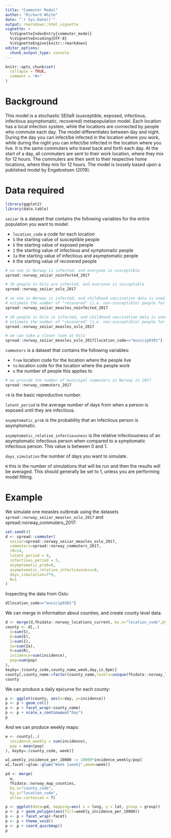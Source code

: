 ```yaml
---
title: "Commuter Model"
author: "Richard White"
date: "`r Sys.Date()`"
output: rmarkdown::html_vignette
vignette: >
  %\VignetteIndexEntry{commuter_model}
  %\VignetteEncoding{UTF-8}
  %\VignetteEngine{knitr::rmarkdown}
editor_options: 
  chunk_output_type: console
---
```


```r
knitr::opts_chunk$set(
  collapse = TRUE,
  comment = "#>"
)
```

# Background

This model is a stochastic SEIIaR (susceptible, exposed, infectious, infectious asymptomatic, recovered) metapopulation model. Each location has a local infection system, while the locations are connected by people who commute each day. The model differentiates between day and night. During the day you can infect/be infected in the location where you work, while during the night you can infect/be infected in the location where you live. It is the same commuters who travel back and forth each day. At the start of a day, all commuters are sent to their work location, where they mix for 12 hours. The commuters are then sent to their respective home locations, where they mix for 12 hours. The model is loosely based upon a published model by Engebretsen (2019).

# Data required

```r
library(ggplot2)
library(data.table)
```

`seiiar` is a dataset that contains the following variables for the entire population you want to model:

- `location_code` a code for each location
- `S` the starting value of susceptible people
- `E` the starting value of exposed people
- `I` the starting value of infectious and symptomatic people
- `Ia` the starting value of infectious and asymptomatic people
- `R` the starting value of recovered people

```r
# no one in Norway is infected, and everyone is susceptible
spread::norway_seiiar_noinfected_2017

# 10 people in Oslo are infected, and everyone is susceptible
spread::norway_seiiar_oslo_2017

# no one in Norway is infected, and childhood vaccination data is used to
# estimate the number of "recovered" (i.e. non-susceptible) people for measles
spread::norway_seiiar_measles_noinfected_2017

# 10 people in Oslo is infected, and childhood vaccination data is used to
# estimate the number of "recovered" (i.e. non-susceptible) people for measles
spread::norway_seiiar_measles_oslo_2017

# we can take a closer look at Oslo
spread::norway_seiiar_measles_oslo_2017[location_code=="municip0301"]
```

`commuters` is a dataset that contains the following variables:

- `from` location code for the location where the people live
- `to` location code for the location where the people work
- `n` the number of people this applies to

```r
# we provide the number of municipal commuters in Norway in 2017
spread::norway_commuters_2017
```

`r0` is the basic reproductive number.

`latent_period` is the average number of days from when a person is exposed until they are infectious.

`asymptomatic_prob` is the probability that an infectious person is asymptomatic.

`asymptomatic_relative_infectiousness` is the relative infectiousness of an asymptomatic infectious person when compared to a symptomatic infectious person. This value is between 0 and 1.

`days_simulation` the number of days you want to simulate.

`N` this is the number of simulations that will be run and then the results will be averaged. This should generally be set to 1, unless you are performing model fitting.

# Example


We simulate one measles outbreak using the datasets `spread::norway_seiiar_measles_oslo_2017` and spread::norway_commuters_2017:

```r
set.seed(4)
d <- spread::commuter(
  seiiar=spread::norway_seiiar_measles_oslo_2017,
  commuters=spread::norway_commuters_2017,
  r0=14,
  latent_period = 8,
  infectious_period = 5,
  asymptomatic_prob=0,
  asymptomatic_relative_infectiousness=0,
  days_simulation=7*9,
  N=1
)
```

Inspecting the data from Oslo:

```r
d[location_code=="municip0301"]
```

We can merge in information about counties, and create county level data:

```r
d <- merge(d,fhidata::norway_locations_current, by.x="location_code",by.y="municip_code")
county <- d[,.(
  S=sum(S),
  E=sum(E),
  I=sum(I),
  Ia=sum(Ia),
  R=sum(R),
  incidence=sum(incidence),
  pop=sum(pop)
),
keyby=.(county_code,county_name,week,day,is_6pm)]
county[,county_name:=factor(county_name,levels=unique(fhidata::norway_locations_current[,c("county_code","county_name")]$county_name))]
county
```

We can produce a daily epicurve for each county:
```r
p <- ggplot(county, aes(x=day, y=incidence))
p <- p + geom_col()
p <- p + facet_wrap(~county_name)
p <- p + scale_x_continuous("Day")
p
```

And we can produce weekly maps:

```r
w <- county[,.(
  incidence_weekly = sum(incidence),
  pop = mean(pop)
), keyby=.(county_code, week)]

w[,weekly_incidence_per_10000 := 10000*incidence_weekly/pop]
w[,facet:=glue::glue("Week {week}",week=week)]

pd <- merge(
  w,
  fhidata::norway_map_counties, 
  by.x="county_code",
  by.y="location_code",
  allow.cartesian = T)

p <- ggplot(data=pd, mapping=aes( x = long, y = lat, group = group))
p <- p + geom_polygon(aes(fill=weekly_incidence_per_10000))
p <- p + facet_wrap(~facet)
p <- p + theme_void()
p <- p + coord_quickmap()
p

```

